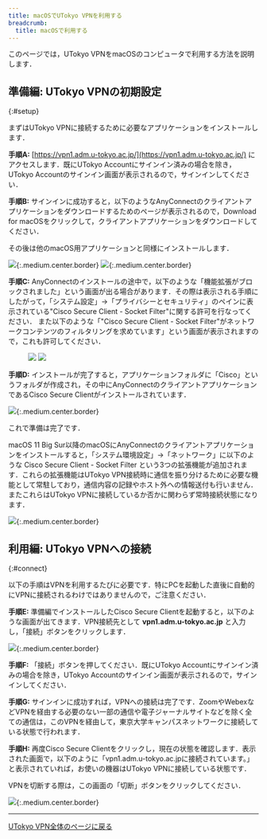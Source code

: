 ```yaml
---
title: macOSでUTokyo VPNを利用する
breadcrumb:
  title: macOSで利用する
---
```


このページでは，UTokyo VPNをmacOSのコンピュータで利用する方法を説明します．

<SubpageBeginning />

## 準備編: UTokyo VPNの初期設定
{:#setup}

まずはUTokyo VPNに接続するために必要なアプリケーションをインストールします．

**手順A:**
[https://vpn1.adm.u-tokyo.ac.jp/](https://vpn1.adm.u-tokyo.ac.jp/) にアクセスします．既にUTokyo Accountにサインイン済みの場合を除き，UTokyo Accountのサインイン画面が表示されるので，サインインしてください．

<HelpMfa />
<HelpSecurityEducation />


**手順B:** サインインに成功すると，以下のようなAnyConnectのクライアントアプリケーションをダウンロードするためのページが表示されるので，Download for macOSをクリックして，クライアントアプリケーションをダウンロードしてください．

その後は他のmacOS用アプリケーションと同様にインストールします．

![](img/mac02-download-page.png){:.medium.center.border}
![](img/mac03-install-1.png){:.medium.center.border}

<HelpWhite />

**手順C:** AnyConnectのインストールの途中で，以下のような「機能拡張がブロックされました」という画面が出る場合があります．その際は表示される手順にしたがって，「システム設定」→「プライバシーとセキュリティ」のペインに表示されている"Cisco Secure Client - Socket Filter"に関する許可を行なってください． また以下のような「"Cisco Secure Client - Socket Filter"がネットワークコンテンツのフィルタリングを求めています」という画面が表示されますので，これも許可してください．

<figure class="gallery">
  <img src="img/mac04-install-2.png" class="border" />
  <img src="img/mac05-install-3.png" class="border" />
</figure>

**手順D:** インストールが完了すると，アプリケーションフォルダに「Cisco」というフォルダが作成され，その中にAnyConnectのクライアントアプリケーションであるCisco Secure Clientがインストールされています．

![](img/mac06-cisco-on-app.png){:.medium.center.border}

これで準備は完了です．

macOS 11 Big Sur以降のmacOSにAnyConnectのクライアントアプリケーションをインストールすると，「システム環境設定」→「ネットワーク」に以下のような Cisco Secure Client - Socket Filter という3つの拡張機能が追加されます．これらの拡張機能はUTokyo VPN接続時に通信を振り分けるために必要な機能として常駐しており，通信内容の記録やホスト外への情報送付も行いません．
またこれらはUTokyo VPNに接続しているか否かに関わらず常時接続状態になります．

![](img/mac07-macos-pref.png){:.medium.center.border}

## 利用編: UTokyo VPNへの接続
{:#connect}

以下の手順はVPNを利用するたびに必要です．特にPCを起動した直後に自動的にVPNに接続されるわけではありませんので，ご注意ください．

**手順E:** 準備編でインストールしたCisco Secure Clientを起動すると，以下のような画面が出てきます．VPN接続先として **vpn1.adm.u-tokyo.ac.jp** と入力し，「接続」ボタンをクリックします．

![](img/mac08-app-window-connect.png){:.medium.center.border}


**手順F:** 「接続」ボタンを押してください．既にUTokyo Accountにサインイン済みの場合を除き，UTokyo Accountのサインイン画面が表示されるので，サインインしてください．

<HelpMfa />
<HelpSecurityEducation />


**手順G:** サインインに成功すれば，VPNへの接続は完了です．ZoomやWebexなどVPNを経由する必要のない一部の通信や電子ジャーナルサイトなどを除く全ての通信は，このVPNを経由して，東京大学キャンパスネットワークに接続している状態で行われます．

**手順H:** 再度Cisco Secure Clientをクリックし，現在の状態を確認します．表示された画面で，以下のように「vpn1.adm.u-tokyo.ac.jpに接続されています。」と表示されていれば，お使いの機器はUTokyo VPNに接続している状態です．

VPNを切断する際は，この画面の「切断」ボタンをクリックしてください．

![](img/mac11-vpn-connected-window.png){:.medium.center.border}

---

[UTokyo VPN全体のページに戻る](.)

